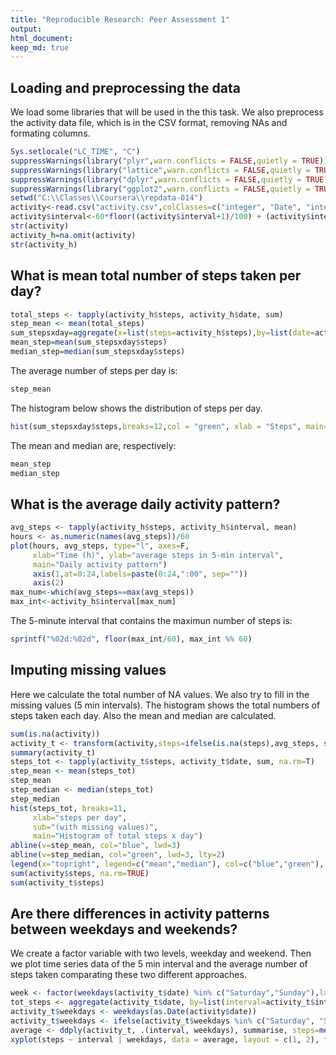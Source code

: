 ```yaml
---
title: "Reproducible Research: Peer Assessment 1"
output: 
html_document:
keep_md: true
---
```



## Loading and preprocessing the data

We load some libraries that will be used in the this task. We also preprocess the activity data file, which is in the CSV format, removing NAs and formating columns. 
```r
Sys.setlocale("LC_TIME", "C")
suppressWarnings(library("plyr",warn.conflicts = FALSE,quietly = TRUE))
suppressWarnings(library("lattice",warn.conflicts = FALSE,quietly = TRUE))
suppressWarnings(library("dplyr",warn.conflicts = FALSE,quietly = TRUE))
suppressWarnings(library("ggplot2",warn.conflicts = FALSE,quietly = TRUE))
setwd("C:\\Classes\\Coursera\\repdata-014")
activity<-read.csv("activity.csv",colClasses=c("integer", "Date", "integer"))
activity$interval<-60*floor((activity$interval+1)/100) + (activity$interval %% 100)
str(activity)
activity_h=na.omit(activity)
str(activity_h)
```

## What is mean total number of steps taken per day?

```r
total_steps <- tapply(activity_h$steps, activity_h$date, sum)
step_mean <- mean(total_steps)
sum_stepsxday=aggregate(x=list(steps=activity_h$steps),by=list(date=activity_h$date),sum)
mean_step=mean(sum_stepsxday$steps)
median_step=median(sum_stepsxday$steps)

```

The average number of steps per day is:
```r
step_mean
```

The histogram below shows the distribution of steps per day.
```r
hist(sum_stepsxday$steps,breaks=12,col = "green", xlab = "Steps", main="Histogram (steps x day)")
```

The mean and median are, respectively:
```r
mean_step
median_step
```


## What is the average daily activity pattern?

```r
avg_steps <- tapply(activity_h$steps, activity_h$interval, mean)
hours <- as.numeric(names(avg_steps))/60
plot(hours, avg_steps, type="l", axes=F,
     xlab="Time (h)", ylab="average steps in 5-min interval",
     main="Daily activity pattern")
     axis(1,at=0:24,labels=paste(0:24,":00", sep="")) 
     axis(2)
max_num<-which(avg_steps==max(avg_steps))
max_int<-activity_h$interval[max_num]

```

The 5-minute interval that contains the maximun number of steps is:
```r
sprintf("%02d:%02d", floor(max_int/60), max_int %% 60)
```

## Imputing missing values
Here we calculate the total number of NA values. We also try to fill in the missing values (5 min intervals). 
The histogram shows the total numbers of steps taken each day. Also the mean and median are calculated.   

```r
sum(is.na(activity))
activity_t <- transform(activity,steps=ifelse(is.na(steps),avg_steps, steps))
summary(activity_t)
steps_tot <- tapply(activity_t$steps, activity_t$date, sum, na.rm=T)
step_mean <- mean(steps_tot)
step_mean
step_median <- median(steps_tot)
step_median
hist(steps_tot, breaks=11, 
     xlab="steps per day", 
     sub="(with missing values)",
     main="Histogram of total steps x day")
abline(v=step_mean, col="blue", lwd=3)
abline(v=step_median, col="green", lwd=3, lty=2)
legend(x="topright", legend=c("mean","median"), col=c("blue","green"), bty="n", lwd=3)
sum(activity$steps, na.rm=TRUE)
sum(activity_t$steps)
```

## Are there differences in activity patterns between weekdays and weekends?

We create a factor variable with two levels, weekday and weekend. Then we plot time series data of the 5 min interval and the average number of steps taken comparating these two different approaches. 

```r
week <- factor(weekdays(activity_t$date) %in% c("Saturday","Sunday"),labels=c("weekday","weekend"), ordered=FALSE)
tot_steps <- aggregate(activity_t$date, by=list(interval=activity_t$interval, weekday=week), mean)
activity_t$weekdays <- weekdays(as.Date(activity$date))
activity_t$weekdays <- ifelse(activity_t$weekdays %in% c("Saturday", "Sunday"),"weekend", "weekday")
average <- ddply(activity_t, .(interval, weekdays), summarise, steps=mean(steps))
xyplot(steps ~ interval | weekdays, data = average, layout = c(1, 2), type="l", xlab = "Interval", ylab = "# of steps")
```



